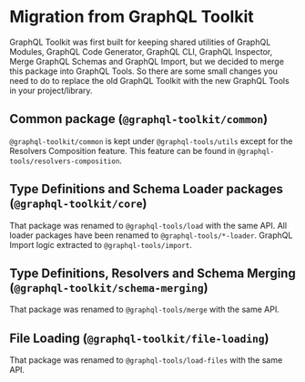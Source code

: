 # Migration from GraphQL Toolkit

GraphQL Toolkit was first built for keeping shared utilities of GraphQL Modules, GraphQL Code Generator, GraphQL CLI, GraphQL Inspector, Merge GraphQL Schemas and GraphQL Import, but we decided to merge this package into GraphQL Tools. So there are some small changes you need to do to replace the old GraphQL Toolkit with the new GraphQL Tools in your project/library.

## Common package (`@graphql-toolkit/common`)

`@graphql-toolkit/common` is kept under `@graphql-tools/utils` except for the Resolvers Composition feature. This feature can be found in `@graphql-tools/resolvers-composition`.

## Type Definitions and Schema Loader packages (`@graphql-toolkit/core`)

That package was renamed to `@graphql-tools/load` with the same API. All loader packages have been renamed to `@graphql-tools/*-loader`.
GraphQL Import logic extracted to `@graphql-tools/import`.

## Type Definitions, Resolvers and Schema Merging (`@graphql-toolkit/schema-merging`)

That package was renamed to `@graphql-tools/merge` with the same API.

## File Loading (`@graphql-toolkit/file-loading`)

That package was renamed to `@graphql-tools/load-files` with the same API.
